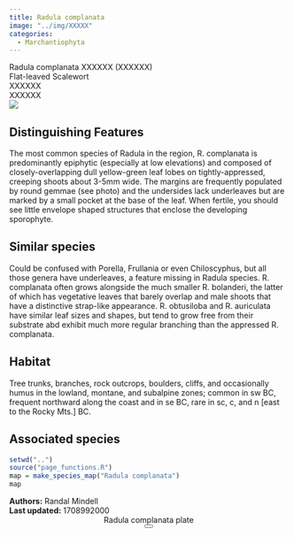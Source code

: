 ```yaml
---
title: Radula complanata
image: "../img/XXXXX"
categories:
  - Marchantiophyta
---
```


<div class="info-panel">
 <div class="info-top">
  <div class="taxon-scientific"><span class="taxon-name">Radula complanata</span> <span class="taxon-authority">XXXXXX</span> <span class="taxon-family">(XXXXXX)</span></div>
  <div class="taxon-common">Flat-leaved Scalewort</div>
 </div>
 <div class="info-bottom">
  <div class="taxon-qnd">XXXXXX</div>
  <div class="taxon-abundance">XXXXXX</div>
 </div>
</div>
<div class="imerss-content-frame">
 <div class="imerss-image-header">
  <div class="imerss-image-holder imerss-column-left" data-toggle="tooltip" style="background-image: url(../img/XXXXX)" title="XXXXX">
  </div>

  <div class="imerss-image-holder imerss-column-right" data-toggle="tooltip" style="background-image: url(../img/XXXXX)" title="XXXXX">
  </div>
 
 </div>
 <div class="imerss-content-lower">
  <div class="imerss-column-left">
  <div class="tab-microscope" data-micromodal-trigger="modal-plate">
  <img src="../img/bryo guide microscope.png"/>
  </div>

<h2>Distinguishing Features</h2>

The most common species of Radula in the region, R. complanata is predominantly epiphytic (especially at low elevations) and composed of closely-overlapping dull yellow-green leaf lobes on tightly-appressed, creeping shoots about 3-5mm wide. The margins are frequently populated by round gemmae (see photo) and the undersides lack underleaves but are marked by a small pocket at the base of the leaf. When fertile, you should see little envelope shaped structures that enclose the developing sporophyte.

<h2>Similar species</h2>

Could be confused with Porella, Frullania or even Chiloscyphus, but all those genera have underleaves, a feature missing in Radula species. R. complanata often grows alongside the much smaller R. bolanderi, the latter of which has vegetative leaves that barely overlap and male shoots that have a distinctive strap-like appearance. R. obtusiloba and R. auriculata have similar leaf sizes and shapes, but tend to grow free from their substrate abd exhibit much more regular branching than the appressed R. complanata.

<h2>Habitat</h2>

Tree trunks, branches, rock outcrops, boulders, cliffs, and occasionally humus in the lowland, montane, and subalpine zones; common in sw BC, frequent northward along the coast and in se BC, rare in sc, c, and n [east to the Rocky Mts.] BC.

<h2>Associated species</h2>


</div>

<div class="imerss-column-right">

<div class="imerss-image-holder imerss-column-right" data-toggle="tooltip" style="background-image: url(../img/XXXXX)" title="XXXXX">
</div>

<div class="imerss-map-holder">
```r
setwd("..")
source("page_functions.R")
map = make_species_map("Radula complanata")
map
```
</div>

</div>

</div>
</div>

<div class="taxon-footer">
 <div class="taxon-authors"><b>Authors:</b> <span>Randal Mindell</span></div>
 <div class="taxon-update"><b>Last updated:</b> <span>1708992000</span></div>
</div>

<div class="modal micromodal-slide" id="modal-plate" aria-hidden="true">
 <div class="modal__overlay" tabindex="-1" data-micromodal-close>
  <div class="modal__container" role="dialog" aria-modal="true" aria-labelledby="modal-plate-title" >
   <header class="modal__header">
   <div class="modal__title" id="modal-plate-title">
  Radula complanata plate
   </div>
   <button class="modal__close" aria-label="Close" data-micromodal-close></button>
   </header>
  <div class="modal__content" id="modal-plate-content">
   <div class="imerss-image-holder" data-toggle="tooltip" style="background-image: url(../img/XXXXX)" title="XXXXX">
  </div>
  </div>
  </div>
 </div>
</div>

<script src="../js/micromodal.min.js"></script>
<link href="../css/style-taxon.css" rel="stylesheet">
<link href="../css/micromodal.css" rel="stylesheet">

<script>
MicroModal.init();
</script>

